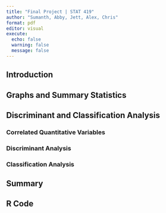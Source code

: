 ```yaml
---
title: "Final Project | STAT 419"
author: "Sumanth, Abby, Jett, Alex, Chris"
format: pdf
editor: visual
execute:
  echo: false
  warning: false
  message: false
---
```


## Introduction

## Graphs and Summary Statistics

## Discriminant and Classification Analysis

### Correlated Quantitative Variables

### Discriminant Analysis

### Classification Analysis

## Summary

## R Code
